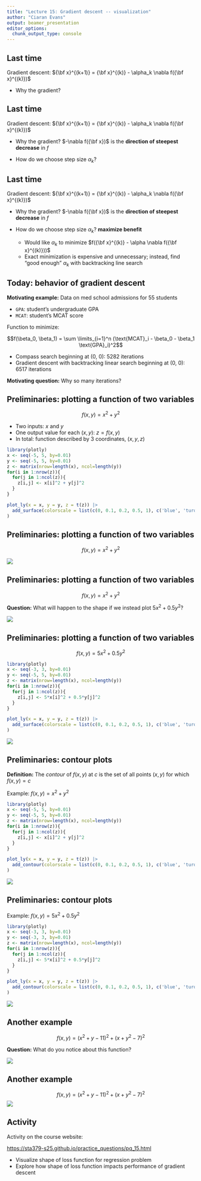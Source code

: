 ```yaml
---
title: "Lecture 15: Gradient descent -- visualization"
author: "Ciaran Evans"
output: beamer_presentation
editor_options: 
  chunk_output_type: console
---
```


## Last time

Gradient descent: ${\bf x}^{(k+1)} = {\bf x}^{(k)} - \alpha_k \nabla f({\bf x}^{(k)})$

* Why the gradient?

\vspace{5cm}

## Last time

Gradient descent: ${\bf x}^{(k+1)} = {\bf x}^{(k)} - \alpha_k \nabla f({\bf x}^{(k)})$

* Why the gradient? $-\nabla f({\bf x})$ is the **direction of steepest decrease** in $f$

\bigskip

* How do we choose step size $\alpha_k$?

\vspace{5cm}

## Last time

Gradient descent: ${\bf x}^{(k+1)} = {\bf x}^{(k)} - \alpha_k \nabla f({\bf x}^{(k)})$

* Why the gradient? $-\nabla f({\bf x})$ is the **direction of steepest decrease** in $f$

\bigskip

* How do we choose step size $\alpha_k$? **maximize benefit**

    * Would like $\alpha_k$ to minimize $f({\bf x}^{(k)} - \alpha \nabla f({\bf x}^{(k)}))$
    * Exact minimization is expensive and unnecessary; instead, find "good enough" $\alpha_k$ with backtracking line search
    
\vspace{4cm}

## Today: behavior of gradient descent

**Motivating example:** Data on med school admissions for 55 students

* `GPA`: student's undergraduate GPA
* `MCAT`: student's MCAT score

Function to minimize:

$$f(\beta_0, \beta_1) = \sum \limits_{i=1}^n (\text{MCAT}_i - \beta_0 - \beta_1 \text{GPA}_i)^2$$

* Compass search beginning at (0, 0): 5282 iterations
* Gradient descent with backtracking linear search beginning at (0, 0): 6517 iterations

**Motivating question:** Why so many iterations?

## Preliminaries: plotting a function of two variables

$$f(x, y) = x^2 + y^2$$

* Two inputs: $x$ and $y$
* One output value for each $(x, y)$: $z =f(x, y)$
* In total: function described by 3 coordinates, $(x, y, z)$

```r
library(plotly)
x <- seq(-5, 5, by=0.01)
y <- seq(-5, 5, by=0.01)
z <- matrix(nrow=length(x), ncol=length(y))
for(i in 1:nrow(z)){
  for(j in 1:ncol(z)){
    z[i,j] <- x[i]^2 + y[j]^2
  }
}

plot_ly(x = x, y = y, z = t(z)) |>
  add_surface(colorscale = list(c(0, 0.1, 0.2, 0.5, 1), c('blue', 'turquoise', 'yellow', 'orange', 'red'))
)
```


## Preliminaries: plotting a function of two variables

$$f(x, y) = x^2 + y^2$$

![](~/Documents/Teaching/sta379-s25/sta379-s25.github.io/slides/lecture_15_plot1.png)

## Preliminaries: plotting a function of two variables

$$f(x, y) = x^2 + y^2$$

**Question:** What will happen to the shape if we instead plot $5x^2 + 0.5y^2$?

![](~/Documents/Teaching/sta379-s25/sta379-s25.github.io/slides/lecture_15_plot1.png)

## Preliminaries: plotting a function of two variables

$$f(x, y) = 5x^2 + 0.5y^2$$

```r
library(plotly)
x <- seq(-3, 3, by=0.01)
y <- seq(-5, 5, by=0.01)
z <- matrix(nrow=length(x), ncol=length(y))
for(i in 1:nrow(z)){
  for(j in 1:ncol(z)){
    z[i,j] <- 5*x[i]^2 + 0.5*y[j]^2
  }
}

plot_ly(x = x, y = y, z = t(z)) |>
  add_surface(colorscale = list(c(0, 0.1, 0.2, 0.5, 1), c('blue', 'turquoise', 'yellow', 'orange', 'red'))
)
```

![](~/Documents/Teaching/sta379-s25/sta379-s25.github.io/slides/lecture_15_plot2.png)

## Preliminaries: contour plots

**Definition:** The *contour* of $f(x, y)$ at $c$ is the set of all points $(x, y)$ for which $f(x, y) = c$

Example: $f(x, y) = x^2 + y^2$

```r
library(plotly)
x <- seq(-5, 5, by=0.01)
y <- seq(-5, 5, by=0.01)
z <- matrix(nrow=length(x), ncol=length(y))
for(i in 1:nrow(z)){
  for(j in 1:ncol(z)){
    z[i,j] <- x[i]^2 + y[j]^2
  }
}

plot_ly(x = x, y = y, z = t(z)) |>
  add_contour(colorscale = list(c(0, 0.1, 0.2, 0.5, 1), c('blue', 'turquoise', 'yellow', 'orange', 'red'))
)
```

![](~/Documents/Teaching/sta379-s25/sta379-s25.github.io/slides/lecture_15_plot3.png)


## Preliminaries: contour plots

Example: $f(x, y) = 5x^2 + 0.5y^2$

```r
library(plotly)
x <- seq(-3, 3, by=0.01)
y <- seq(-3, 3, by=0.01)
z <- matrix(nrow=length(x), ncol=length(y))
for(i in 1:nrow(z)){
  for(j in 1:ncol(z)){
    z[i,j] <- 5*x[i]^2 + 0.5*y[j]^2
  }
}

plot_ly(x = x, y = y, z = t(z)) |>
  add_contour(colorscale = list(c(0, 0.1, 0.2, 0.5, 1), c('blue', 'turquoise', 'yellow', 'orange', 'red'))
)
```

![](~/Documents/Teaching/sta379-s25/sta379-s25.github.io/slides/lecture_15_plot4.png)

## Another example

$$f(x, y) = (x^2 + y - 11)^2 + (x + y^2 - 7)^2$$

**Question:** What do you notice about this function?

![](~/Documents/Teaching/sta379-s25/sta379-s25.github.io/slides/lecture_15_plot5.png)

## Another example

$$f(x, y) = (x^2 + y - 11)^2 + (x + y^2 - 7)^2$$
![](~/Documents/Teaching/sta379-s25/sta379-s25.github.io/slides/lecture_15_plot6.png)


## Activity

Activity on the course website:

[https://sta379-s25.github.io/practice_questions/pq_15.html](https://sta379-s25.github.io/practice_questions/pq_15.html)

* Visualize shape of loss function for regression problem
* Explore how shape of loss function impacts performance of gradient descent
